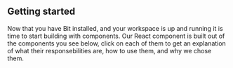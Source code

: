 ## Getting started

Now that you have Bit installed, and your workspace is up and running it is time to start building with components.
Our React component is built out of the components you see below, click on each of them to get an explanation of what their responsebilities are, how to use them, and why we chose them.

<!-- ## Our design system structure

This simple app showcases a few components from our design system, including a theme which can be switched.
Components are kept decoupled from specific design, by being aware only of the Base Theme, and not aware of any overriding themes that could easily be applied as wraper component. -->
